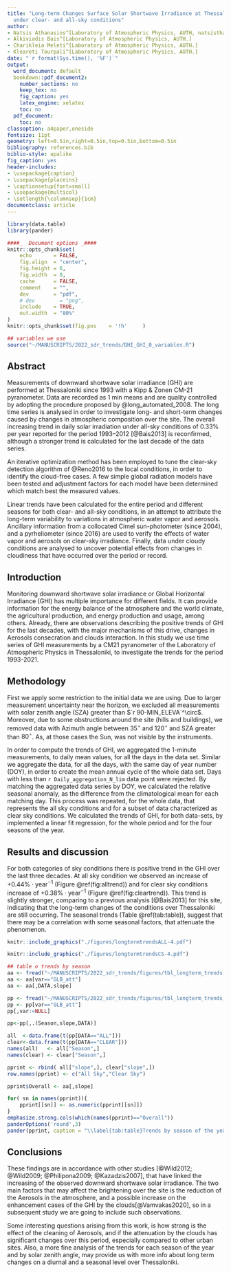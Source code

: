 ```yaml
---
title: "Long-term Changes Surface Solar Shortwave Irradiance at Thessaloniki, Greece
  under clear- and all-sky conditions"
author:
- Natsis Athanasios^[Laboratory of Atmospheric Physics, AUTH, natsisthanasis@gmail.com]
- Alkiviadis Bais^[Laboratory of Atmospheric Physics, AUTH.]
- Charikleia Meleti^[Laboratory of Atmospheric Physics, AUTH.]
- Kleareti Tourpali^[Laboratory of Atmospheric Physics, AUTH.]
date: "`r format(Sys.time(), '%F')`"
output:
  word_document: default
  bookdown::pdf_document2:
    number_sections: no
    keep_tex: no
    fig_caption: yes
    latex_engine: xelatex
    toc: no
  pdf_document:
    toc: no
classoption: a4paper,oneside
fontsize: 11pt
geometry: left=0.5in,right=0.5in,top=0.5in,bottom=0.5in
bibliography: references.bib
biblio-style: apalike
fig_caption: yes
header-includes:
- \usepackage{caption}
- \usepackage{placeins}
- \captionsetup{font=small}
- \usepackage{multicol}
- \setlength{\columnsep}{1cm}
documentclass: article
---
```


```r
library(data.table)
library(pander)

####_  Document options _####
knitr::opts_chunk$set(
	echo       = FALSE,
	fig.align  = "center",
	fig.height = 6,
	fig.width  = 8,
	cache      = FALSE,
	comment    = "",
	dev        = "pdf",
	# dev        = "png",
	include    = TRUE,
	out.width  = "80%"
)
knitr::opts_chunk$set(fig.pos    = '!h'     )
```

```r
## variables we use
source("~/MANUSCRIPTS/2022_sdr_trends/DHI_GHI_0_variables.R")
```

## Abstract

Measurements of downward shortwave solar irradiance (GHI) are performed at Thessaloniki since 1993 with a Kipp & Zonen CM-21 pyranometer. Data are recorded as 1 min means and are quality controlled by adopting the procedure proposed by @long_automated_2008. The long time series is analysed in order to investigate long- and short-term changes caused by changes in atmospheric composition over the site. The overall increasing trend in daily solar irradiation under all-sky conditions of 0.33% per year reported for the period 1993--2012 [@Bais2013] is reconfirmed, although a stronger trend is calculated for the last decade of the data series.

An iterative optimization method has been employed to tune the clear-sky detection algorithm of @Reno2016 to the local conditions, in order to identify the cloud-free cases. A few simple global radiation models have been tested and adjustment factors for each model have been determined which match best the measured values.

Linear trends have been calculated for the entire period and different seasons for both clear- and all-sky conditions, in an attempt to attribute the long-term variability to variations in atmospheric water vapor and aerosols. Ancillary information from a collocated Cimel sun-photometer (since 2004), and a pyrheliometer (since 2016) are used to verify the effects of water vapor and aerosols on clear-sky irradiance. Finally, data under cloudy conditions are analysed to uncover potential effects from changes in cloudiness that have occurred over the period or record.

## Introduction

Monitoring downward shortwave solar irradiance or Global Horizontal Irradiance (GHI) has multiple importance for different fields. It can provide information for the energy balance of the atmosphere and the world climate, the agricultural production, and energy production and usage, among others. Already, there are observations describing the positive trends of GHI for the last decades, with the major mechanisms of this drive, changes in Aerosols consecration and clouds interaction. In this study we use time series of GHI measurements by a CM21 pyranometer of the Laboratory of Atmospheric Physics in Thessaloniki, to investigate the trends for the period 1993-2021.

## Methodology

First we apply some restriction to the initial data we are using. Due to larger measurement uncertainty near the horizon, we excluded all measurements with solar zenith angle (SZA) greater than $`r 90-MIN_ELEVA`^\circ$. Moreover, due to some obstructions around the site (hills and buildings), we removed data with Azimuth angle between $35^\circ$ and $120^\circ$ and SZA greater than $80^\circ$. As, at those cases the Sun, was not visible by the instruments.

In order to compute the trends of GHI, we aggregated the 1-minute measurements, to daily mean values, for all the days in the data set. Similar we aggregate the data, for all the days, with the same day of year number (DOY), in order to create the mean annual cycle of the whole data set. Days with less than `r Daily_aggregation_N_lim` data point were rejected. By matching the aggregated data series by DOY, we calculated the relative seasonal anomaly, as the difference from the climatological mean for each matching day. This process was repeated, for the whole data, that represents the all sky conditions and for a subset of data characterized as clear sky conditions. We calculated the trends of GHI, for both data-sets, by implemented a linear fit regression, for the whole period and for the four seasons of the year.

## Results and discussion

For both categories of sky conditions there is positive trend in the GHI over the last three decades. At all sky condition we observed an increase of $+0.44\%\cdot\text{year}^{-1}$ (Figure \@ref(fig:alltrend)) and for clear sky conditions increase of $+0.38\%\cdot\text{year}^{-1}$ (Figure \@ref(fig:cleartrend)). This trend is slightly stronger, comparing to a previous analysis [@Bais2013] for this site, indicating that the long-term changes of the conditions over Thessaloniki are still occurring. The seasonal trends (Table \@ref(tab:table)), suggest that there may be a correlation with some seasonal factors, that attenuate the phenomenon.

```r
knitr::include_graphics("./figures/longtermtrendsALL-4.pdf")
```

```r
knitr::include_graphics("./figures/longtermtrendsCS-4.pdf")
```

```r
## table o trends by season
aa <- fread("~/MANUSCRIPTS/2022_sdr_trends/figures/tbl_longterm_trends.dat")
aa <- aa[var=="GLB_att"]
aa <- aa[,DATA,slope]

pp <- fread("~/MANUSCRIPTS/2022_sdr_trends/figures/tbl_longterm_trends_season.dat")
pp <- pp[var=="GLB_att"]
pp[,var:=NULL]

pp<-pp[,.(Season,slope,DATA)]

all  <-data.frame(t(pp[DATA=="ALL"]))
clear<-data.frame(t(pp[DATA=="CLEAR"]))
names(all)   <- all["Season",]
names(clear) <- clear["Season",]

pprint <- rbind( all["slope",], clear["slope",])
row.names(pprint) <- c("All Sky","Clear Sky")

pprint$Overall <- aa[,slope] 

for( sn in names(pprint)){
    pprint[[sn]] <- as.numeric(pprint[[sn]])
}
emphasize.strong.cols(which(names(pprint)=="Overall"))
panderOptions('round',3)
pander(pprint, caption = "\\label{tab:table}Trends by season of the year, for clear and all sky conditions. The statistical significance of all trends is greater than $99\\%$.")

```



## Conclusions

These findings are in accordance with other studies [@Wild2012; @Wild2009; @Philipona2009; @Kazadzis2007], that have linked the increasing of the observed downward shortwave solar irradiance. The two main factors that may affect the brightening over the site is the reduction of the Aerosols in the atmosphere, and a possible increase on the enhancement cases of the GHI by the clouds[@Vamvakas2020], so in a subsequent study we are going to include such observations.

Some interesting questions arising from this work, is how strong is the effect of the cleaning of Aerosols, and if the attenuation by the clouds has significant changes over this period, especially compared to other urban sites. Also, a more fine analysis of the trends for each season of the year and by solar zenith angle, may provide us with more info about long term changes on a diurnal and a seasonal level over Thessaloniki.

\vfill
